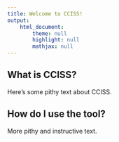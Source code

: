 ```yaml
---
title: Welcome to CCISS!
output: 
    html_document:
        theme: null
        highlight: null
        mathjax: null
---
```


## What is CCISS?

Here's some pithy text about CCISS.

## How do I use the tool?

More pithy and instructive text. 
